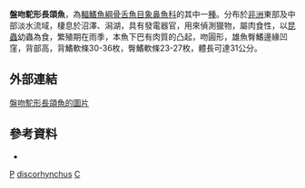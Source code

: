 {{Speciesbox 
| taxon =  Cyphomyrus discorhynchus
| status = LC
| status_system = IUCN3.1
| authority = [[Peters|Peters]], 1852
| synonyms = *''Cyphomyrus cubangoensis''<br /><small>Pellegrin, 1936</small>
*''Cyphomyrus smithersi''<br /><small>Määr, 1962</small>
*''Hippopotamyrus cubangoensis''<br /><small>Pellegrin, 1936</small>
*''Hippopotamyrus discorhynchus''<br /><small>Peters, 1852</small>
*''Hippopotamyrus smithersi''<br /><small>Määr, 1962</small>
*''Marcusenius cubangoensis''<br /><small>Pellegrin, 1936</small>
*''Marcusenius discorhynchus''<br /><small>Peters, 1852</small>
}}

'''盤吻駝形長頜魚'''，為[[輻鰭魚綱|輻鰭魚綱]][[骨舌魚目|骨舌魚目]][[象鼻魚科|象鼻魚科]]的其中一[[種|種]]。分布於[[非洲|非洲]]東部及中部淡水流域，棲息於沼澤、潟湖，具有發電器官，用來偵測獵物，屬肉食性，以[[昆蟲|昆蟲]]幼蟲為食，繁殖期在雨季，本魚下巴有肉質的凸起，吻圓形，雄魚臀鰭邊緣凹窪，背部高，背鰭軟條30-36枚，臀鰭軟條23-27枚，體長可達31公分。

==外部連結==
[http://www.fishbase.org/Photos/ThumbnailsSummary.php?ID=5407 盤吻駝形長頜魚的圖片] {{Wayback|url=http://www.fishbase.org/Photos/ThumbnailsSummary.php?ID=5407 |date=20161207002620 }}

==參考資料==
*{{FishBase_species|genus=Cyphomyrus|species=discorhynchus|year=2012|month=3}}
{{骨舌總目}}
{{Taxonbar|from=Q58414}}

[[Category:IUCN红色名录无危物种|P]]
[[Category:駝形長頜魚屬|discorhynchus]]
[[Category:1852年描述的魚類|C]]